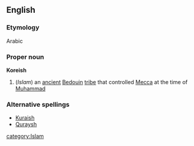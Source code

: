 ==English==
===Etymology===
Arabic
===Proper noun===
'''Koreish'''
#(''Islam'') an [[ancient]] [[Bedouin]] [[tribe]] that controlled [[Mecca]] at the time of [[Muhammad]]
===Alternative spellings===
*[[Kuraish]]
*[[Quraysh]]
[[category:Islam]]